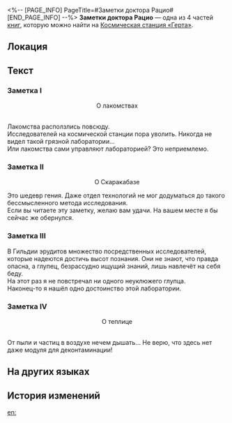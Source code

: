 <%-- [PAGE_INFO]
PageTitle=#Заметки доктора Рацио#
[END_PAGE_INFO] --%>
{{Дополнить}}
{{Книга Инфобокс
|id           = 289
|Название     = 
|Изображение  = Электронная почта с КСГ.png
|Мир          = Космическая станция «Герта»
|Томов        = 4
|Автор        = <!--нужно добавить-->
|Описание     = Замечания доктора Рацио, оставленные во время визита на космическую станцию. В каждом слове чувствуется искренность автора.
|Том1         = {{tx}}
|Источник1    = {{tx|Отсутствует источник}}
|Том2         = {{tx}}
|Источник2    = {{tx|Отсутствует источник}}
|Том3         = {{tx}}
|Источник3    = {{tx|Отсутствует источник}}
|Том4         = {{tx}}
|Источник4    = {{tx|Отсутствует источник}}
|Персонажи    = 
|Фракции      = 
}}
'''Заметки доктора Рацио''' — одна из 4 частей [[Книги|книг]], которую можно найти на [[Космическая станция «Герта»]].

==Локация==
{{Отметка карты|<!--название карты-->|<!--id отметки-->}}

==Текст==
===Заметка I===
<div align="center">О лакомствах</div><br />Лакомства расползлись повсюду.<br />
Исследователей на космической станции пора уволить. Никогда не видел такой грязной лаборатории...<br />
Или лакомства сами управляют лабораторией? Это неприемлемо.

===Заметка II===
<div align="center">О Скаракабазе</div>

Это шедевр гения. Даже отдел технологий не мог додуматься до такого бессмысленного метода исследования.<br />
Если вы читаете эту заметку, желаю вам удачи. На вашем месте я бы сейчас же обернулся.

===Заметка III===
В Гильдии эрудитов множество посредственных исследователей, которые надеются достичь высот познания. Они не знают, что правда опасна, а глупец, безрассудно ищущий знаний, лишь навлечёт на себя беду.<br />
На этот раз я не повстречал ни одного неуклюжего глупца.<br />
Наконец-то я нашёл одно достоинство этой лаборатории.

===Заметка IV===
<div align="center">О теплице</div><br />От пыли и частиц в воздухе нечем дышать... Не верю, что здесь нет даже модуля для деконтаминации!

==На других языках==
{{На других языках
|en   = Dr. Ratio's Note
|zhs  = 真理医生的留言便条
|zht  = 真理醫生的留言字條
|ja   = Dr.レイシオの伝言のメモ
|ko   = Dr. 레이시오가 남긴 메모
|es   = Nota del Dr. Ratio
|fr   = Commentaires de Dr Ratio
|ru   = Заметки доктора Рацио
|th   = โน้ตของ Dr. Ratio
|vi   = Mẩu Giấy Nhắn Của Dr. Ratio
|de   = Dr. Wahrheits Notiz
|id   = Catatan Memo Dr. Ratio
|pt   = Anotação do Dr. Ratio
}}

==История изменений==
{{История изменений|3.5}}

[[en:]]